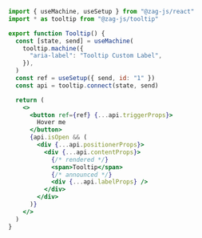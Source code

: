 ```jsx {7,20-25}
import { useMachine, useSetup } from "@zag-js/react"
import * as tooltip from "@zag-js/tooltip"

export function Tooltip() {
  const [state, send] = useMachine(
    tooltip.machine({
      "aria-label": "Tooltip Custom Label",
    }),
  )
  const ref = useSetup({ send, id: "1" })
  const api = tooltip.connect(state, send)

  return (
    <>
      <button ref={ref} {...api.triggerProps}>
        Hover me
      </button>
      {api.isOpen && (
        <div {...api.positionerProps}>
          <div {...api.contentProps}>
            {/* rendered */}
            <span>Tooltip</span>
            {/* announced */}
            <div {...api.labelProps} />
          </div>
        </div>
      )}
    </>
  )
}
```
